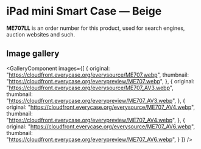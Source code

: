 
# iPad mini Smart Case — Beige

<Callout type='info' emoji='👉🏻'>**ME707LL** is an order number for this product, used for search engines, auction websites and such.</Callout>

## Image gallery

<GalleryComponent
    images={[
      {
        original: "https://cloudfront.everycase.org/everysource/ME707.webp",
        thumbnail: "https://cloudfront.everycase.org/everypreview/ME707.webp",
      },
      {
        original: "https://cloudfront.everycase.org/everysource/ME707_AV3.webp",
        thumbnail: "https://cloudfront.everycase.org/everypreview/ME707_AV3.webp",
      },
      {
        original: "https://cloudfront.everycase.org/everysource/ME707_AV4.webp",
        thumbnail: "https://cloudfront.everycase.org/everypreview/ME707_AV4.webp",
      },
      {
        original: "https://cloudfront.everycase.org/everysource/ME707_AV6.webp",
        thumbnail: "https://cloudfront.everycase.org/everypreview/ME707_AV6.webp",
      }
    ]}
  />
